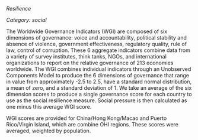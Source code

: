 *Resilience*

*Category: social*

The Worldwide Governance Indicators (WGI) are composed of six dimensions of governance: voice and accountability, political stability and absence of violence, government effectiveness, regulatory quality, rule of law, control of corruption. These 6 aggregate indicators combine data from a variety of survey institutes, think tanks, NGOs, and international organizations to report on the relative governance of 213 economies worldwide. The WGI combines individual indicators through an Unobserved Components Model to produce the 6 dimensions of governance that range in value from approximately -2.5 to 2.5, have a standard normal distribution, a mean of zero, and a standard deviation of 1. We take an average of the six dimension scores to produce a single governance score for each country to use as the social resilience measure. Social pressure is then calculated as one minus this average WGI score.

WGI scores are provided for China/Hong Kong/Macao and Puerto Rico/Virgin Island, which are combine OHI regions.  These scores were averaged, weighted by population. 
